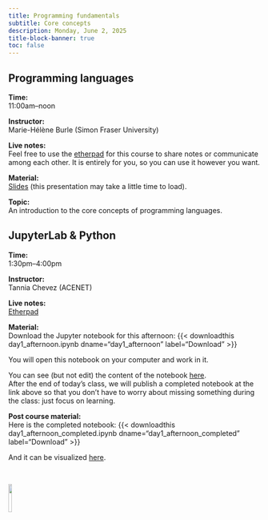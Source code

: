 ```yaml
---
title: Programming fundamentals
subtitle: Core concepts
description: Monday, June 2, 2025
title-block-banner: true
toc: false
---
```


## Programming languages

:::{.topdef}

**Time:** \
11:00am–noon

**Instructor:** \
Marie-Hélène Burle (Simon Fraser University)

**Live notes:** \
Feel free to use the [etherpad](https://etherpad.wikimedia.org/p/dhsi25) for this course to share notes or communicate among each other. It is entirely for you, so you can use it however you want.

**Material:** \
[Slides](wb_hss_prog_slides.html) (this presentation may take a little time to load).

**Topic:** \
An introduction to the core concepts of programming languages.

:::

## JupyterLab & Python

:::{.topdef}

**Time:** \
1:30pm–4:00pm

**Instructor:** \
Tannia Chevez (ACENET)

**Live notes:** \
[Etherpad](https://etherpad.wikimedia.org/p/dhsi25)

**Material:** \
Download the Jupyter notebook for this afternoon: {{< downloadthis day1_afternoon.ipynb dname="day1_afternoon" label="Download" >}}

You will open this notebook on your computer and work in it.

You can see (but not edit) the content of the notebook [here](day1_afternoon.html){target="_blank"}. \
After the end of today's class, we will publish a completed notebook at the link above so that you don't have to worry about missing something during the class: just focus on learning.

**Post course material:** \
Here is the completed notebook: {{< downloadthis day1_afternoon_completed.ipynb dname="day1_afternoon_completed" label="Download" >}}

And it can be visualized [here](day1_afternoon_completed.html){target="_blank"}.

:::

<br>

![](/img/logo_dhsi.png){fig-alt="frontlogo" fig-align="center" width="12%"}
